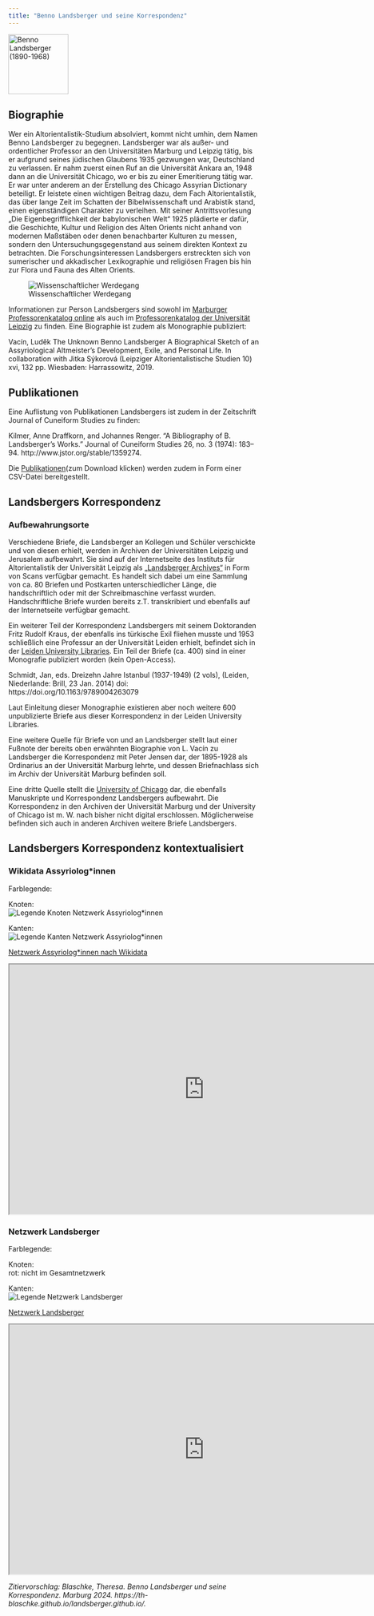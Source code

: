 ```yaml
---
title: "Benno Landsberger und seine Korrespondenz"
---
```


<a title="neznámí, Public domain, via Wikimedia Commons" href="https://commons.wikimedia.org/wiki/File:Benno_Landsberger_(1890-1968).jpg"><img width="120" alt="Benno Landsberger (1890-1968)" src="https://upload.wikimedia.org/wikipedia/commons/1/1c/Benno_Landsberger_%281890-1968%29.jpg"></a>

## Biographie
Wer ein Altorientalistik-Studium absolviert, kommt nicht umhin, dem Namen Benno Landsberger zu begegnen. Landsberger war als außer- und ordentlicher Professor an den Universitäten Marburg und Leipzig tätig, bis er aufgrund seines jüdischen Glaubens 1935 gezwungen war, Deutschland zu verlassen. Er nahm zuerst einen Ruf an die Universität Ankara an, 1948 dann an die Universität Chicago, wo er bis zu einer Emeritierung tätig war. Er war unter anderem an der Erstellung des Chicago Assyrian Dictionary beteiligt. Er leistete einen wichtigen Beitrag dazu, dem Fach Altorientalistik, das über lange Zeit im Schatten der Bibelwissenschaft und Arabistik stand, einen eigenständigen Charakter zu verleihen. Mit seiner Antrittsvorlesung „Die Eigenbegrifflichkeit der babylonischen Welt“ 1925 plädierte er dafür, die Geschichte, Kultur und Religion des Alten Orients nicht anhand von modernen Maßstäben oder denen benachbarter Kulturen zu messen, sondern den Untersuchungsgegenstand aus seinem direkten Kontext zu betrachten. Die Forschungsinteressen Landsbergers erstreckten sich von sumerischer und akkadischer Lexikographie und religiösen Fragen bis hin zur Flora und Fauna des Alten Orients.

![Wissenschaftlicher Werdegang](img/lebenslauf.png){fig-align="center"}

Informationen zur Person Landsbergers sind sowohl im [Marburger Professorenkatalog online](https://professorenkatalog.online.uni-marburg.de/de/pkat/gsrec/details?current=1&q=Benno%20Landsberger) als auch im [Professorenkatalog der Universität Leipzig](https://research.uni-leipzig.de/catalogus-professorum-lipsiensium/leipzig/Landsberger_91/) zu finden. Eine Biographie ist zudem als Monographie publiziert: 

Vacín, Luděk
The Unknown Benno Landsberger
A Biographical Sketch of an Assyriological Altmeister's Development, Exile, and Personal Life. In collaboration with Jitka Sýkorová (Leipziger Altorientalistische Studien 10) xvi, 132 pp. Wiesbaden: Harrassowitz, 2019.

## Publikationen

Eine Auflistung von Publikationen Landsbergers ist zudem in der Zeitschrift Journal of Cuneiform Studies zu finden:

Kilmer, Anne Draffkorn, and Johannes Renger. “A Bibliography of B. Landsberger’s Works.” Journal of Cuneiform Studies 26, no. 3 (1974): 183–94. http://www.jstor.org/stable/1359274.

Die [Publikationen](files/landsberger_publications.csv)(zum Download klicken) werden zudem in Form einer CSV-Datei bereitgestellt.

## Landsbergers Korrespondenz
### Aufbewahrungsorte
Verschiedene Briefe, die Landsberger an Kollegen und Schüler verschickte und von diesen erhielt, werden in Archiven der Universitäten Leipzig und Jerusalem aufbewahrt. Sie sind auf der Internetseite des Instituts für Altorientalistik der Universität Leipzig als [„Landsberger Archives“](https://www.gkr.uni-leipzig.de/altorientalisches-institut/forschung/landsberger-archives) in Form von Scans verfügbar gemacht. Es handelt sich dabei um eine Sammlung von ca. 80 Briefen und Postkarten unterschiedlicher Länge, die handschriftlich oder mit der Schreibmaschine verfasst wurden. Handschriftliche Briefe wurden bereits z.T. transkribiert und ebenfalls auf der Internetseite verfügbar gemacht. 

Ein weiterer Teil der Korrespondenz Landsbergers mit seinem Doktoranden Fritz Rudolf Kraus, der ebenfalls ins türkische Exil fliehen musste und 1953 schließlich eine Professur an der Universität Leiden erhielt, befindet sich in der [Leiden University Libraries](https://collectionguides.universiteitleiden.nl/resources/ubl217). Ein Teil der Briefe (ca. 400) sind in einer Monografie publiziert worden (kein Open-Access). 

Schmidt, Jan, eds. Dreizehn Jahre Istanbul (1937-1949) (2 vols), (Leiden, Niederlande: Brill, 23 Jan. 2014) doi: https://doi.org/10.1163/9789004263079

Laut Einleitung dieser Monographie existieren aber noch weitere 600 unpublizierte Briefe aus dieser Korrespondenz in der Leiden University Libraries.

Eine weitere Quelle für Briefe von und an Landsberger stellt laut einer Fußnote der bereits oben erwähnten Biographie von L. Vacín zu Landsberger die Korrespondenz mit Peter Jensen dar, der 1895-1928 als Ordinarius an der Universität Marburg lehrte, und dessen Briefnachlass sich im Archiv der Universität Marburg befinden soll.

Eine dritte Quelle stellt die [University of Chicago](https://oi-idb-static.uchicago.edu/multimedia/331039/museum%20archives%20-%20finding%20aid%20-%20papers%20of%20benno%20landsberger.pdf) dar, die ebenfalls Manuskripte und Korrespondenz Landsbergers aufbewahrt. Die Korrespondenz in den Archiven der Universität Marburg und der University of Chicago ist m. W. nach bisher nicht digital erschlossen. Möglicherweise befinden sich auch in anderen Archiven weitere Briefe Landsbergers.

## Landsbergers Korrespondenz kontextualisiert

### Wikidata Assyriolog\*innen
Farblegende:  
  
Knoten:  
![Legende Knoten Netzwerk Assyriolog*innen](img/Legende_Knoten_Assyriologie.png){fig-align="center"}

Kanten:  
![Legende Kanten Netzwerk Assyriolog*innen](img/Legende_AssyriologieNetzwerk.png){fig-align="center"}


[Netzwerk Assyriolog*innen nach Wikidata](https://ouestware.gitlab.io/retina/beta/#/graph/?url=https%3A%2F%2Fgist.githubusercontent.com%2Fth-blaschke%2F9aee057730e456325a9ac25b174f27bc%2Fraw%2Ff970650912803a55b4b51659e2e76d3c829cde4d%2Fnetwork-aa0383db-ac1.gexf)

```{=html}
<iframe width="780" height="500" src="https://ouestware.gitlab.io/retina/beta/#/graph/?url=https%3A%2F%2Fgist.githubusercontent.com%2Fth-blaschke%2F9aee057730e456325a9ac25b174f27bc%2Fraw%2Ff970650912803a55b4b51659e2e76d3c829cde4d%2Fnetwork-aa0383db-ac1.gexf" title="Die Altorientalistik Fachcommunity zu Landsbergers Zeiten"></iframe>
```



### Netzwerk Landsberger
Farblegende:  
  
Knoten:  
rot: nicht im Gesamtnetzwerk    

Kanten:  
![Legende Netzwerk Landsberger](img/Legende_LandsbergerNetzwerk.png){fig-align="center"}


[Netzwerk Landsberger](https://ouestware.gitlab.io/retina/beta/#/graph/?url=https://gist.githubusercontent.com/th-blaschke/3b17d5a8433061c27315c89fd9f41c4b/raw/03c2ec7cc8d0c280f3550a0cfd08f0f9376fc2bb/network-406884ae-9ff.gexf)

```{=html}
<iframe width="780" height="500" src="https://ouestware.gitlab.io/retina/beta/#/graph/?url=https://gist.githubusercontent.com/th-blaschke/3b17d5a8433061c27315c89fd9f41c4b/raw/03c2ec7cc8d0c280f3550a0cfd08f0f9376fc2bb/network-406884ae-9ff.gexf" title="Landsbergers Publikationsnetzwerk sowie Korrespondenznetzwerk nach den in Leipzig und Jerusalem aufbewahrten Briefen"></iframe>
```

*Zitiervorschlag: Blaschke, Theresa. Benno Landsberger und seine Korrespondenz. Marburg 2024. https://th-blaschke.github.io/landsberger.github.io/.*